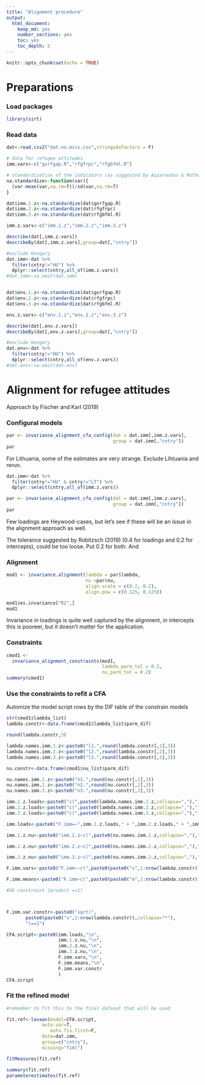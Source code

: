 ```yaml
---
title: "Alignment procedure"
output: 
  html_document: 
    keep_md: yes
    number_sections: yes
    toc: yes
    toc_depth: 5
---
```


```r
knitr::opts_chunk$set(echo = TRUE)
```

# Preparations

### Load packages

```r
library(sirt)

```

### Read data

```r
dat<-read.csv2("dat.no.miss.csv",stringsAsFactors = F)

# data for refugee attitudes
imm.vars<-c("gvrfgap.R","rfgfrpc","rfgbfml.R")

# standardization of the indicators (as suggested by Asparouhov & Muthen, 2014)
na.standardize<-function(var){
  (var-mean(var,na.rm=T))/sd(var,na.rm=T)
}

dat$imm.1.z<-na.standardize(dat$gvrfgap.R)
dat$imm.2.z<-na.standardize(dat$rfgfrpc)
dat$imm.3.z<-na.standardize(dat$rfgbfml.R)

imm.z.vars<-c("imm.1.z","imm.2.z","imm.3.z")

describe(dat[,imm.z.vars])
describeBy(dat[,imm.z.vars],group=dat[,"cntry"])

#exclude Hungary
dat.imm<-dat %>%
  filter(cntry!="HU") %>%
  dplyr::select(cntry,all_of(imm.z.vars))
#dat.imm<-na.omit(dat.imm)


dat$env.1.z<-na.standardize(dat$gvrfgap.R)
dat$env.2.z<-na.standardize(dat$rfgfrpc)
dat$env.3.z<-na.standardize(dat$rfgbfml.R)

env.z.vars<-c("env.1.z","env.2.z","env.3.z")

describe(dat[,env.z.vars])
describeBy(dat[,env.z.vars],group=dat[,"cntry"])

#exclude Hungary
dat.env<-dat %>%
  filter(cntry!="HU") %>%
  dplyr::select(cntry,all_of(env.z.vars))
#dat.env<-na.omit(dat.env)


```


# Alignment for refugee attitudes

Approach by Fischer and Karl (2019)

### Configural models

```r
par <- invariance_alignment_cfa_config(dat = dat.imm[,imm.z.vars],
                                       group = dat.imm[,"cntry"])
par
```

For Lithuania, some of the estimates are very strange. Exclude Lihtuania and rerun.

```r
dat.imm<-dat %>%
  filter(cntry!="HU" & cntry!="LT") %>%
  dplyr::select(cntry,all_of(imm.z.vars))
```

```r
par <- invariance_alignment_cfa_config(dat = dat.imm[,imm.z.vars],
                                       group = dat.imm[,"cntry"])
par
```

Few loadings are Heywood-cases, but let's see if these will be an issue in the alignment approach as well.

The tolerance suggested by Robitzsch (2019) (0.4 for loadings and 0.2 for intercepts), could be too loose. Put 0.2 for both. And 

### Alignment

```r
mod1 <- invariance.alignment(lambda = par$lambda,
                             nu =par$nu,
                             align.scale = c(0.2, 0.2),
                             align.pow = c(0.125, 0.125))

mod1$es.invariance["R2",]
mod1
```

Invariance in loadings is quite well captured by the alignment, in intercepts this is pooreer, but it doesn't matter for the application.

### Constraints

```r
cmod1 <-
  invariance_alignment_constraints(mod1,
                                   lambda_parm_tol = 0.2,
                                   nu_parm_tol = 0.2)
summary(cmod1)
```

### Use the constraints to refit a CFA

Automize the model script rows by the DIF table of the constrain models

```r
str(cmod1$lambda_list)
lambda.constr<-data.frame(cmod1$lambda_list$parm_dif)

round(lambda.constr,3)

lambda.names.imm.1.z<-paste0("l1.",round(lambda.constr[,1],3))
lambda.names.imm.2.z<-paste0("l2.",round(lambda.constr[,2],3))
lambda.names.imm.3.z<-paste0("l3.",round(lambda.constr[,3],3))

nu.constr<-data.frame(cmod1$nu_list$parm_dif)

nu.names.imm.1.z<-paste0("n1.",round(nu.constr[,1],3))
nu.names.imm.2.z<-paste0("n2.",round(nu.constr[,2],3))
nu.names.imm.3.z<-paste0("n3.",round(nu.constr[,3],3))

imm.1.z.loads<-paste0("c(",paste0(lambda.names.imm.1.z,collapse=","),")*imm.1.z")
imm.2.z.loads<-paste0("c(",paste0(lambda.names.imm.2.z,collapse=","),")*imm.2.z")
imm.3.z.loads<-paste0("c(",paste0(lambda.names.imm.3.z,collapse=","),")*imm.3.z")

imm.loads<-paste0("F.imm=~",imm.1.z.loads," + ",imm.2.z.loads," + ",imm.3.z.loads)

imm.1.z.nu<-paste0("imm.1.z~c(",paste0(nu.names.imm.1.z,collapse=","),")*1")

imm.2.z.nu<-paste0("imm.2.z~c(",paste0(nu.names.imm.2.z,collapse=","),")*1")

imm.3.z.nu<-paste0("imm.3.z~c(",paste0(nu.names.imm.3.z,collapse=","),")*1")

F.imm.vars<-paste0("F.imm~~c(",paste0(paste0("v",1:nrow(lambda.constr)),collapse=","),")*F.imm")

F.imm.means<-paste0("F.imm~c(",paste0(paste0("m",1:nrow(lambda.constr)),collapse=","),")*1")

#SD constraint (product ==1)



F.imm.var.constr<-paste0("sqrt(",
       paste0(paste0("v",1:nrow(lambda.constr)),collapse="*"),
       ")==1")

CFA.script<-paste0(imm.loads,"\n",
                   imm.1.z.nu,"\n",
                   imm.2.z.nu,"\n",
                   imm.3.z.nu,"\n",
                   F.imm.vars,"\n",
                   F.imm.means,"\n",
                   F.imm.var.constr
                   )
CFA.script
```

### Fit the refined model

```r
#remember to fit this to the final dataset that will be used

fit.ref<-lavaan(model=CFA.script,
             auto.var=T,
                auto.fix.first=F,
             data=dat.imm,
             group=c("cntry"),
             missing="fiml")
```

```r
fitMeasures(fit.ref)

summary(fit.ref)
parameterestimates(fit.ref)
```
